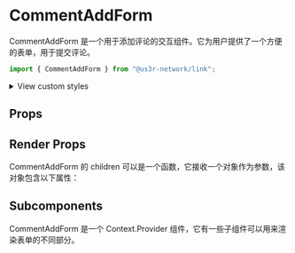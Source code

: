 

<Meta of={CommentAddFormStories} />

# CommentAddForm

CommentAddForm 是一个用于添加评论的交互组件。它为用户提供了一个方便的表单，用于提交评论。

```jsx
import { CommentAddForm } from "@us3r-network/link";
```

<Canvas />

<p>
  <details>
    <summary>View custom styles</summary>
    <Source code={StyleCode} />
  </details>
</p>

## Props

<Controls />

## Render Props

CommentAddForm 的 children 可以是一个函数，它接收一个对象作为参数，该对象包含以下属性：

## Subcomponents

CommentAddForm 是一个 Context.Provider 组件，它有一些子组件可以用来渲染表单的不同部分。
